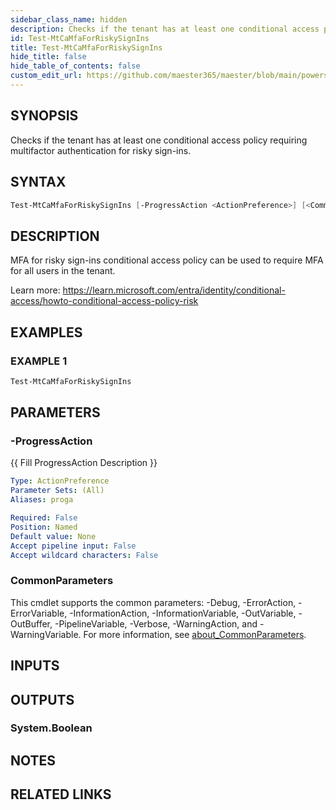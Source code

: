 ```yaml
---
sidebar_class_name: hidden
description: Checks if the tenant has at least one conditional access policy requiring multifactor authentication for risky sign-ins.
id: Test-MtCaMfaForRiskySignIns
title: Test-MtCaMfaForRiskySignIns
hide_title: false
hide_table_of_contents: false
custom_edit_url: https://github.com/maester365/maester/blob/main/powershell/public/Test-MtCaMfaForRiskySignIns.ps1
---
```


## SYNOPSIS

Checks if the tenant has at least one conditional access policy requiring multifactor authentication for risky sign-ins.

## SYNTAX

```powershell
Test-MtCaMfaForRiskySignIns [-ProgressAction <ActionPreference>] [<CommonParameters>]
```

## DESCRIPTION

MFA for risky sign-ins conditional access policy can be used to require MFA for all users in the tenant.

Learn more:
https://learn.microsoft.com/entra/identity/conditional-access/howto-conditional-access-policy-risk

## EXAMPLES

### EXAMPLE 1

```powershell
Test-MtCaMfaForRiskySignIns
```

## PARAMETERS

### -ProgressAction

\{\{ Fill ProgressAction Description \}\}

```yaml
Type: ActionPreference
Parameter Sets: (All)
Aliases: proga

Required: False
Position: Named
Default value: None
Accept pipeline input: False
Accept wildcard characters: False
```

### CommonParameters

This cmdlet supports the common parameters: -Debug, -ErrorAction, -ErrorVariable, -InformationAction, -InformationVariable, -OutVariable, -OutBuffer, -PipelineVariable, -Verbose, -WarningAction, and -WarningVariable. For more information, see [about_CommonParameters](http://go.microsoft.com/fwlink/?LinkID=113216).

## INPUTS

## OUTPUTS

### System.Boolean

## NOTES

## RELATED LINKS
